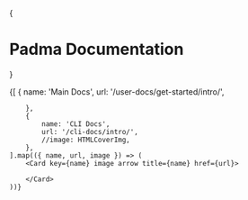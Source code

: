 


{<h1 className="mt-10 mb-4 text-center text-[2.5rem] font-bold tracking-tight">Padma Documentation</h1>}


<Cards>
	{[
		{
			name: 'Main Docs',
			url: '/user-docs/get-started/intro/',
	
		},
		{
			name: 'CLI Docs',
			url: '/cli-docs/intro/',
			//image: HTMLCoverImg,
		},
	].map(({ name, url, image }) => (
		<Card key={name} image arrow title={name} href={url}>
			
		</Card>
	))}
</Cards>